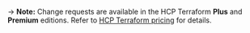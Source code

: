 -> **Note:** Change requests are available in the HCP Terraform **Plus** and **Premium** editions. Refer to [HCP Terraform pricing](https://www.hashicorp.com/products/terraform/pricing) for details.
